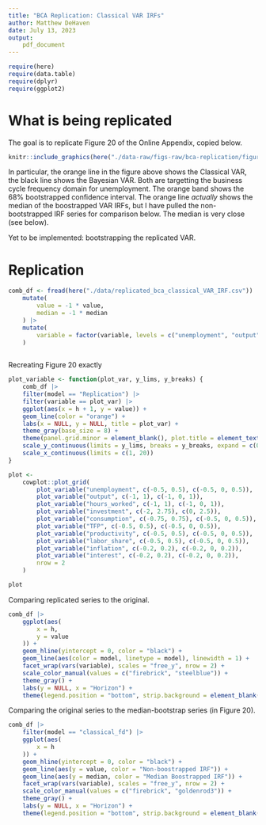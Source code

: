 ```yaml
---
title: "BCA Replication: Classical VAR IRFs"
author: Matthew DeHaven
date: July 13, 2023
output: 
    pdf_document
---
```

```r
require(here)
require(data.table)
require(dplyr)
require(ggplot2)
```

# What is being replicated
The goal is to replicate Figure 20 of the Online Appendix, copied below.

```r
knitr::include_graphics(here("./data-raw/figs-raw/bca-replication/figure20.png"))
```

In particular, the orange line in the figure above shows the Classical VAR, the black line shows the Bayesian VAR.
Both are targetting the business cycle frequency domain for unemployment.
The orange band shows the 68% bootstrapped confidence interval.
The orange line *actually* shows the median of the boostrapped VAR IRFs, but I have pulled the non-bootstrapped IRF series for comparison below. 
The median is very close (see below).

Yet to be implemented: bootstrapping the replicated VAR.

# Replication

```r
comb_df <- fread(here("./data/replicated_bca_classical_VAR_IRF.csv")) |>
    mutate(
        value = -1 * value,
        median = -1 * median
    ) |>
    mutate(
        variable = factor(variable, levels = c("unemployment", "output", "hours_worked", "investment", "consumption", "TFP", "productivity", "labor_share", "inflation", "interest"), ordered = T)
    )
    
```

Recreating Figure 20 exactly

```r
plot_variable <- function(plot_var, y_lims, y_breaks) {
    comb_df |>
    filter(model == "Replication") |> 
    filter(variable == plot_var) |>
    ggplot(aes(x = h + 1, y = value)) +
    geom_line(color = "orange") +
    labs(x = NULL, y = NULL, title = plot_var) +
    theme_gray(base_size = 8) +
    theme(panel.grid.minor = element_blank(), plot.title = element_text(hjust = 0.5)) +
    scale_y_continuous(limits = y_lims, breaks = y_breaks, expand = c(0, 0)) +
    scale_x_continuous(limits = c(1, 20))
}

plot <-
    cowplot::plot_grid(
        plot_variable("unemployment", c(-0.5, 0.5), c(-0.5, 0, 0.5)),
        plot_variable("output", c(-1, 1), c(-1, 0, 1)),
        plot_variable("hours_worked", c(-1, 1), c(-1, 0, 1)),
        plot_variable("investment", c(-2, 2.75), c(0, 2.5)),
        plot_variable("consumption", c(-0.75, 0.75), c(-0.5, 0, 0.5)),
        plot_variable("TFP", c(-0.5, 0.5), c(-0.5, 0, 0.5)),
        plot_variable("productivity", c(-0.5, 0.5), c(-0.5, 0, 0.5)),
        plot_variable("labor_share", c(-0.5, 0.5), c(-0.5, 0, 0.5)),
        plot_variable("inflation", c(-0.2, 0.2), c(-0.2, 0, 0.2)),
        plot_variable("interest", c(-0.2, 0.2), c(-0.2, 0, 0.2)),
        nrow = 2
    )

plot
```

Comparing replicated series to the original.
```r
comb_df |>
    ggplot(aes(
        x = h,
        y = value
    )) +
    geom_hline(yintercept = 0, color = "black") +
    geom_line(aes(color = model, linetype = model), linewidth = 1) +
    facet_wrap(vars(variable), scales = "free_y", nrow = 2) +
    scale_color_manual(values = c("firebrick", "steelblue")) +
    theme_gray() +
    labs(y = NULL, x = "Horizon") +
    theme(legend.position = "bottom", strip.background = element_blank(), panel.grid.minor = element_blank())
```

Comparing the original series to the median-bootstrap series (in Figure 20).
```r
comb_df |>
    filter(model == "classical_fd") |>
    ggplot(aes(
        x = h
    )) +
    geom_hline(yintercept = 0, color = "black") +
    geom_line(aes(y = value, color = "Non-boostrapped IRF")) +
    geom_line(aes(y = median, color = "Median Boostrapped IRF")) +
    facet_wrap(vars(variable), scales = "free_y", nrow = 2) +
    scale_color_manual(values = c("firebrick", "goldenrod3")) +
    theme_gray() +
    labs(y = NULL, x = "Horizon") +
    theme(legend.position = "bottom", strip.background = element_blank(), panel.grid.minor = element_blank())
```